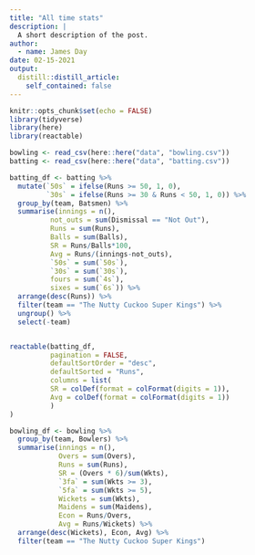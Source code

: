 ```yaml
---
title: "All time stats"
description: |
  A short description of the post.
author:
  - name: James Day
date: 02-15-2021
output:
  distill::distill_article:
    self_contained: false
---
```


```r
knitr::opts_chunk$set(echo = FALSE)
library(tidyverse)
library(here)
library(reactable)
```

```r

bowling <- read_csv(here::here("data", "bowling.csv"))
batting <- read_csv(here::here("data", "batting.csv"))
```

```r
batting_df <- batting %>%
  mutate(`50s` = ifelse(Runs >= 50, 1, 0),
         `30s` = ifelse(Runs >= 30 & Runs < 50, 1, 0)) %>%
  group_by(team, Batsmen) %>%
  summarise(innings = n(),
          not_outs = sum(Dismissal == "Not Out"),
          Runs = sum(Runs),
          Balls = sum(Balls),
          SR = Runs/Balls*100,
          Avg = Runs/(innings-not_outs),
          `50s` = sum(`50s`),
          `30s` = sum(`30s`),
          fours = sum(`4s`),
          sixes = sum(`6s`)) %>%
  arrange(desc(Runs)) %>%
  filter(team == "The Nutty Cuckoo Super Kings") %>%
  ungroup() %>%
  select(-team)


reactable(batting_df, 
          pagination = FALSE,
          defaultSortOrder = "desc",
          defaultSorted = "Runs",
          columns = list(
          SR = colDef(format = colFormat(digits = 1)),
          Avg = colDef(format = colFormat(digits = 1))
          )
)
```


```r
bowling_df <- bowling %>%
  group_by(team, Bowlers) %>%
  summarise(innings = n(),
            Overs = sum(Overs),
            Runs = sum(Runs),
            SR = (Overs * 6)/sum(Wkts),
            `3fa` = sum(Wkts >= 3),
            `5fa` = sum(Wkts >= 5),
            Wickets = sum(Wkts),
            Maidens = sum(Maidens),
            Econ = Runs/Overs,
            Avg = Runs/Wickets) %>%
  arrange(desc(Wickets), Econ, Avg) %>%
  filter(team == "The Nutty Cuckoo Super Kings") 

```